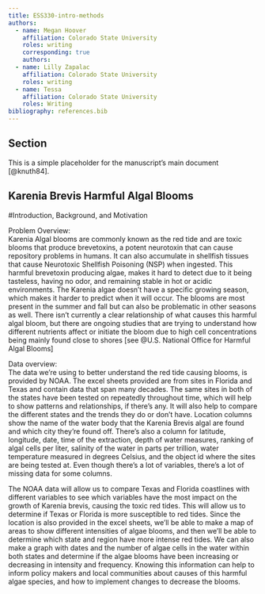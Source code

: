 ```yaml
---
title: ESS330-intro-methods
authors:
  - name: Megan Hoover
    affiliation: Colorado State University
    roles: writing
    corresponding: true
    authors:
  - name: Lilly Zapalac
    affiliation: Colorado State University
    roles: writing
  - name: Tessa 
    affiliation: Colorado State University
    roles: Writing
bibliography: references.bib
---
```


## Section
This is a simple placeholder for the manuscript's main document [@knuth84].

## Karenia Brevis Harmful Algal Blooms


#Introduction, Background, and Motivation

Problem Overview:  
Karenia Algal blooms are commonly known as the red tide and are toxic blooms that produce brevetoxins, a potent neurotoxin that can cause repository problems in humans. It can also accumulate in shellfish tissues that cause Neurotoxic Shellfish Poisoning (NSP) when ingested. This harmful brevetoxin producing algae, makes it hard to detect due to it being tasteless, having no odor, and remaining stable in hot or acidic environments. The Karenia algae doesn’t have a specific growing season, which makes it harder to predict when it will occur. The blooms are most present in the summer and fall but can also be problematic in other seasons as well. There isn’t currently a clear relationship of what causes this harmful algal bloom, but there are ongoing studies that are trying to understand how different nutrients affect or initiate the bloom due to high cell concentrations being mainly found close to shores [see @U.S. National Office for Harmful Algal Blooms]  

Data overview:  
The data we’re using to better understand the red tide causing blooms, is provided by NOAA. The excel sheets provided are from sites in Florida and Texas and contain data that span many decades. The same sites in both of the states have been tested on repeatedly throughout time, which will help to show patterns and relationships, if there’s any. It will also help to compare the different states and the trends they do or don’t have.  Location columns show the name of the water body that the Karenia Brevis algal are found and which city they’re found off. There’s also a column for latitude, longitude, date, time of the extraction, depth of water measures, ranking of algal cells per liter, salinity of the water in parts per trillion, water temperature measured in degrees Celsius, and the object id where the sites are being tested at. Even though there’s a lot of variables, there’s a lot of missing data for some columns.

The NOAA data will allow us to compare Texas and Florida coastlines with different variables to see which variables have the most impact on the growth of Karenia brevis, causing the toxic red tides. This will allow us to determine if Texas or Florida is more susceptible to red tides. Since the location is also provided in the excel sheets, we’ll be able to make a map of areas to show different intensities of algae blooms, and then we’ll be able to determine which state and region have more intense red tides. We can also make a graph with dates and the number of algae cells in the water within both states and determine if the algae blooms have been increasing or decreasing in intensity and frequency. Knowing this information can help to inform policy makers and local communities about causes of this harmful algae species, and how to implement changes to decrease the blooms. 

